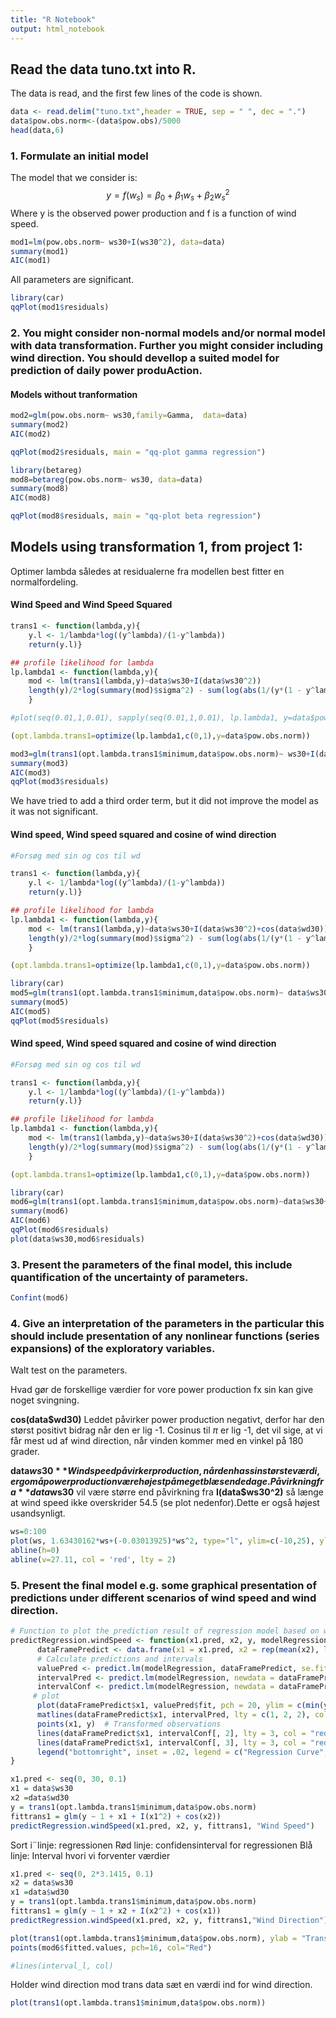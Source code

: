 ```yaml
---
title: "R Notebook"
output: html_notebook
---
```


## Read the data tuno.txt into R.
The data is read, and the first few lines of the code is shown.
```r
data <- read.delim("tuno.txt",header = TRUE, sep = " ", dec = ".")
data$pow.obs.norm<-(data$pow.obs)/5000
head(data,6)
```


### 1. Formulate an initial model

The model that we consider is:
$$y=f(w_s)=\beta_0+\beta_1w_s+\beta_2w_s^2$$
Where y is the observed power production and f is a function of wind speed.
```r
mod1=lm(pow.obs.norm~ ws30+I(ws30^2), data=data)
summary(mod1)
AIC(mod1)
```
All parameters are significant.

```r
library(car)
qqPlot(mod1$residuals)
```

### 2. You might consider non-normal models and/or normal model with data transformation. Further you might consider including wind direction. You should devellop a suited model for prediction of daily power produAction. 

#### Models without tranformation 
```r
mod2=glm(pow.obs.norm~ ws30,family=Gamma,  data=data)
summary(mod2)
AIC(mod2)
```

```r
qqPlot(mod2$residuals, main = "qq-plot gamma regression")
```
```r
library(betareg)
mod8=betareg(pow.obs.norm~ ws30, data=data)
summary(mod8)
AIC(mod8)
```

```r
qqPlot(mod8$residuals, main = "qq-plot beta regression")
```


## Models using transformation 1, from project 1:
Optimer lambda således at residualerne fra modellen best fitter en normalfordeling. 


#### Wind Speed and Wind Speed Squared
```r
trans1 <- function(lambda,y){
    y.l <- 1/lambda*log((y^lambda)/(1-y^lambda))
    return(y.l)}

## profile likelihood for lambda
lp.lambda1 <- function(lambda,y){
    mod <- lm(trans1(lambda,y)~data$ws30+I(data$ws30^2))
    length(y)/2*log(summary(mod)$sigma^2) - sum(log(abs(1/(y*(1 - y^lambda)))))
    }

#plot(seq(0.01,1,0.01), sapply(seq(0.01,1,0.01), lp.lambda1, y=data$pow.obs.norm))

(opt.lambda.trans1=optimize(lp.lambda1,c(0,1),y=data$pow.obs.norm))

```
```r
mod3=glm(trans1(opt.lambda.trans1$minimum,data$pow.obs.norm)~ ws30+I(data$ws30^2),family=gaussian,  data=data)
summary(mod3)
AIC(mod3)
qqPlot(mod3$residuals)
```
We have tried to add a third order term, but it did not improve the model as it was not significant.

#### Wind speed, Wind speed squared and cosine of wind direction
```r
#Forsøg med sin og cos til wd

trans1 <- function(lambda,y){
    y.l <- 1/lambda*log((y^lambda)/(1-y^lambda))
    return(y.l)}

## profile likelihood for lambda
lp.lambda1 <- function(lambda,y){
    mod <- lm(trans1(lambda,y)~data$ws30+I(data$ws30^2)+cos(data$wd30))
    length(y)/2*log(summary(mod)$sigma^2) - sum(log(abs(1/(y*(1 - y^lambda)))))
    }

(opt.lambda.trans1=optimize(lp.lambda1,c(0,1),y=data$pow.obs.norm))

```
```r
library(car)
mod5=glm(trans1(opt.lambda.trans1$minimum,data$pow.obs.norm)~ data$ws30+I(data$ws30^2)+cos(data$wd30),family=gaussian,  data=data)
summary(mod5)
AIC(mod5)
qqPlot(mod5$residuals)
```

#### Wind speed, Wind speed squared and cosine of wind direction
```r
#Forsøg med sin og cos til wd

trans1 <- function(lambda,y){
    y.l <- 1/lambda*log((y^lambda)/(1-y^lambda))
    return(y.l)}

## profile likelihood for lambda
lp.lambda1 <- function(lambda,y){
    mod <- lm(trans1(lambda,y)~data$ws30+I(data$ws30^2)+cos(data$wd30))
    length(y)/2*log(summary(mod)$sigma^2) - sum(log(abs(1/(y*(1 - y^lambda)))))
    }

(opt.lambda.trans1=optimize(lp.lambda1,c(0,1),y=data$pow.obs.norm))

```

```r
library(car)
mod6=glm(trans1(opt.lambda.trans1$minimum,data$pow.obs.norm)~data$ws30+I(data$ws30^2)+cos(data$wd30),family=gaussian,  data=data)
summary(mod6)
AIC(mod6)
qqPlot(mod6$residuals)
plot(data$ws30,mod6$residuals)
```


### 3. Present the parameters of the final model, this include quantification of the uncertainty of parameters.
```r
Confint(mod6)
```

### 4. Give an interpretation of the parameters in the particular this should include presentation of any nonlinear functions (series expansions) of the exploratory variables.
Walt test on the parameters.

Hvad gør de forskellige værdier for vore power production
fx sin kan give noget svingning.

**cos(data$wd30)**
Leddet påvirker power production negativt, derfor har den størst positivt bidrag når den er lig -1.  Cosinus til $\pi$ er lig -1, det vil sige, at vi får mest ud af wind direction, når vinden kommer med en vinkel på 180 grader.

**data$ws30**
Wind speed påvirker production, når den has sin største værdi, ergo må power production være højest på meget blæsende dage. Påvirkning fra **data$ws30** vil være større end påvirkning fra **I(data$ws30^2)** så længe at wind speed ikke overskrider 54.5 (se plot nedenfor).Dette er også højest usandsynligt. 


```r
ws=0:100
plot(ws, 1.63430162*ws+(-0.03013925)*ws^2, type="l", ylim=c(-10,25), ylab = "Contribution from wind speed to power production")
abline(h=0)
abline(v=27.11, col = 'red', lty = 2)
```




### 5. Present the final model e.g. some graphical presentation of predictions under different scenarios of wind speed and wind direction. 
```r
# Function to plot the prediction result of regression model based on wind speed.
predictRegression.windSpeed <- function(x1.pred, x2, y, modelRegression, name){
      dataFramePredict <- data.frame(x1 = x1.pred, x2 = rep(mean(x2), length(x1.pred)))
      # Calculate predictions and intervals
      valuePred <- predict.lm(modelRegression, dataFramePredict, se.fit = TRUE)
      intervalPred <- predict.lm(modelRegression, newdata = dataFramePredict, interval = "pred", level = 0.95)
      intervalConf <- predict.lm(modelRegression, newdata = dataFramePredict, interval = "conf", level = 0.95)
     # plot
      plot(dataFramePredict$x1, valuePred$fit, pch = 20, ylim = c(min(y, intervalPred), max(y, intervalPred)), xlim = c(min(x1, dataFramePredict$x1), max(x1, dataFramePredict$x1)), xlab = name, ylab = 'Transformed, Normalized Power Production')
      matlines(dataFramePredict$x1, intervalPred, lty = c(1, 2, 2), col = c("black", "blue", "blue"), lwd = 2)
      points(x1, y)  # Transformed observations
      lines(dataFramePredict$x1, intervalConf[, 2], lty = 3, col = "red", lwd = 2)
      lines(dataFramePredict$x1, intervalConf[, 3], lty = 3, col = "red", lwd = 2)
      legend("bottomright", inset = .02, legend = c("Regression Curve", "Prediction Interval", "Confidence Intercal"), col = c("black", "blue", "red"), lty = c(1, 2, 3), lwd = c(2, 2, 2), cex = 0.8)
}
```

```r
x1.pred <- seq(0, 30, 0.1)
x1 = data$ws30
x2 =data$wd30
y = trans1(opt.lambda.trans1$minimum,data$pow.obs.norm)
fittrans1 = glm(y ~ 1 + x1 + I(x1^2) + cos(x2))
predictRegression.windSpeed(x1.pred, x2, y, fittrans1, "Wind Speed")
```
Sort i¨linje: regressionen
Rød linje: confidensinterval for regressionen
Blå linje: Interval hvori vi forventer værdier


```r
x1.pred <- seq(0, 2*3.1415, 0.1)
x2 = data$ws30
x1 =data$wd30
y = trans1(opt.lambda.trans1$minimum,data$pow.obs.norm)
fittrans1 = glm(y ~ 1 + x2 + I(x2^2) + cos(x1))
predictRegression.windSpeed(x1.pred, x2, y, fittrans1,"Wind Direction")
```

```r
plot(trans1(opt.lambda.trans1$minimum,data$pow.obs.norm), ylab = "Transformed, Normalized Power Production")
points(mod6$fitted.values, pch=16, col="Red")   

#lines(interval_l, col)
```

Holder wind direction mod trans data sæt en værdi ind for wind direction.

```r
plot(trans1(opt.lambda.trans1$minimum,data$pow.obs.norm))
```

